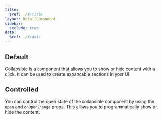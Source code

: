 ```yaml
---
title:
  $ref: ./#/title
layout: DetailComponent
sidebar:
  exclude: true
data:
  $ref: ./#/data
---
```


## Default

Collapsible is a component that allows you to show or hide content with a click. It can be used to create expandable sections in your UI.

<LivePreview componentName="collapsible" exampleName="Default" />

## Controlled

You can control the open state of the collapsible component by using the `open` and `onOpenChange` props. This allows you to programmatically show or hide the content.

<LivePreview componentName="collapsible" exampleName="Collapsible" />
